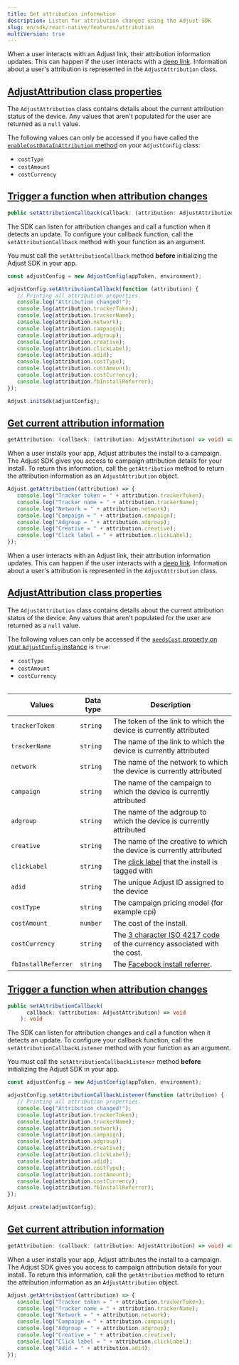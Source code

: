 ```yaml
---
title: Get attribution information
description: Listen for attribution changes using the Adjust SDK
slug: en/sdk/react-native/features/attribution
multiVersion: true
---
```


<SdkVersion version="v5">

When a user interacts with an Adjust link, their attribution information updates. This can happen if the user interacts with a [deep link](https://help.adjust.com/en/article/deep-links). Information about a user's attribution is represented in the `AdjustAttribution` class.

## [AdjustAttribution class properties](adjustattribution-class-properties)

The `AdjustAttribution` class contains details about the current attribution status of the device. Any values that aren't populated for the user are returned as a `null` value.

<Callout type="note">

The following values can only be accessed if you have called the [`enableCostDataInAttribution` method](/en/sdk/react-native/configuration#enable-cost-data-sending) on your `AdjustConfig` class:

-  `costType`
-  `costAmount`
-  `costCurrency`

</Callout>

## [Trigger a function when attribution changes](trigger-a-function-when-attribution-changes)

<CodeBlock title="Property declaration">

```ts
public setAttributionCallback(callback: (attribution: AdjustAttribution) => void): void
```

</CodeBlock>

The SDK can listen for attribution changes and call a function when it detects an update. To configure your callback function, call the `setAttributionCallback` method with your function as an argument.

<Callout type="important">

You must call the `setAttributionCallback` method **before** initializing the Adjust SDK in your app.

</Callout>

<CodeBlock highlight="{range: 3-18}">

```jsx
const adjustConfig = new AdjustConfig(appToken, environment);

adjustConfig.setAttributionCallback(function (attribution) {
   // Printing all attribution properties.
   console.log("Attribution changed!");
   console.log(attribution.trackerToken);
   console.log(attribution.trackerName);
   console.log(attribution.network);
   console.log(attribution.campaign);
   console.log(attribution.adgroup);
   console.log(attribution.creative);
   console.log(attribution.clickLabel);
   console.log(attribution.adid);
   console.log(attribution.costType);
   console.log(attribution.costAmount);
   console.log(attribution.costCurrency);
   console.log(attribution.fbInstallReferrer);
});

Adjust.initSdk(adjustConfig);
```

</CodeBlock>

## [Get current attribution information](get-current-attribution-information)

<CodeBlock title="Method signature">

```ts
getAttribution: (callback: (attribution: AdjustAttribution) => void) => void
```

</CodeBlock>

When a user installs your app, Adjust attributes the install to a campaign. The Adjust SDK gives you access to campaign attribution details for your install. To return this information, call the `getAttribution` method to return the attribution information as an `AdjustAttribution` object.

```jsx
Adjust.getAttribution((attribution) => {
   console.log("Tracker token = " + attribution.trackerToken);
   console.log("Tracker name = " + attribution.trackerName);
   console.log("Network = " + attribution.network);
   console.log("Campaign = " + attribution.campaign);
   console.log("Adgroup = " + attribution.adgroup);
   console.log("Creative = " + attribution.creative);
   console.log("Click label = " + attribution.clickLabel);
});
```

</SdkVersion>

<SdkVersion version="v4">

When a user interacts with an Adjust link, their attribution information updates. This can happen if the user interacts with a [deep link](https://help.adjust.com/en/article/deep-links). Information about a user's attribution is represented in the `AdjustAttribution` class.

## [AdjustAttribution class properties](adjustattribution-class-properties)

The `AdjustAttribution` class contains details about the current attribution status of the device. Any values that aren't populated for the user are returned as a `null` value.

<Callout type="note">

The following values can only be accessed if the [`needsCost` property on your `AdjustConfig` instance](/en/sdk/react-native/configuration#enable-cost-data-sending) is `true`:

-  `costType`
-  `costAmount`
-  `costCurrency`

</Callout>

<Table>

| Values              | Data type | Description                                                                                                    |
| ------------------- | --------- | -------------------------------------------------------------------------------------------------------------- |
| `trackerToken`      | `string`  | The token of the link to which the device is currently attributed                                              |
| `trackerName`       | `string`  | The name of the link to which the device is currently attributed                                               |
| `network`           | `string`  | The name of the network to which the device is currently attributed                                            |
| `campaign`          | `string`  | The name of the campaign to which the device is currently attributed                                           |
| `adgroup`           | `string`  | The name of the adgroup to which the device is currently attributed                                            |
| `creative`          | `string`  | The name of the creative to which the device is currently attributed                                           |
| `clickLabel`        | `string`  | The [click label](https://help.adjust.com/en/article/user-rewards) that the install is tagged with             |
| `adid`              | `string`  | The unique Adjust ID assigned to the device                                                                    |
| `costType`          | `string`  | The campaign pricing model (for example cpi)                                                                   |
| `costAmount`        | `number`  | The cost of the install.                                                                                       |
| `costCurrency`      | `string`  | The [3 character ISO 4217 code](https://www.iban.com/currency-codes) of the currency associated with the cost. |
| `fbInstallReferrer` | `string`  | The [Facebook install referrer](https://developers.facebook.com/docs/app-ads/install-referrer/).               |

</Table>

## [Trigger a function when attribution changes](trigger-a-function-when-attribution-changes)

<CodeBlock title="Property declaration">

```ts
public setAttributionCallback(
      callback: (attribution: AdjustAttribution) => void
    ): void
```

</CodeBlock>

The SDK can listen for attribution changes and call a function when it detects an update. To configure your callback function, call the `setAttributionCallbackListener` method with your function as an argument.

<Callout type="important">

You must call the `setAttributionCallbackListener` method **before** initializing the Adjust SDK in your app.

</Callout>

<CodeBlock highlight="{range: 3-18}">

```jsx
const adjustConfig = new AdjustConfig(appToken, environment);

adjustConfig.setAttributionCallbackListener(function (attribution) {
   // Printing all attribution properties.
   console.log("Attribution changed!");
   console.log(attribution.trackerToken);
   console.log(attribution.trackerName);
   console.log(attribution.network);
   console.log(attribution.campaign);
   console.log(attribution.adgroup);
   console.log(attribution.creative);
   console.log(attribution.clickLabel);
   console.log(attribution.adid);
   console.log(attribution.costType);
   console.log(attribution.costAmount);
   console.log(attribution.costCurrency);
   console.log(attribution.fbInstallReferrer);
});

Adjust.create(adjustConfig);
```

</CodeBlock>

## [Get current attribution information](get-current-attribution-information)

<CodeBlock title="Method signature">

```ts
getAttribution: (callback: (attribution: AdjustAttribution) => void) => void
```

</CodeBlock>

When a user installs your app, Adjust attributes the install to a campaign. The Adjust SDK gives you access to campaign attribution details for your install. To return this information, call the `getAttribution` method to return the attribution information as an `AdjustAttribution` object.

```jsx
Adjust.getAttribution((attribution) => {
   console.log("Tracker token = " + attribution.trackerToken);
   console.log("Tracker name = " + attribution.trackerName);
   console.log("Network = " + attribution.network);
   console.log("Campaign = " + attribution.campaign);
   console.log("Adgroup = " + attribution.adgroup);
   console.log("Creative = " + attribution.creative);
   console.log("Click label = " + attribution.clickLabel);
   console.log("Adid = " + attribution.adid);
});
```

</SdkVersion>
